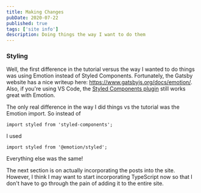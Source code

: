 ```yaml
---
title: Making Changes
pubDate: 2020-07-22
published: true
tags: ['site info']
description: Doing things the way I want to do them
---
```


### Styling

Well, the first difference in the tutorial versus the way I wanted to do things was using Emotion instead of Styled Components. Fortunately, the Gatsby website has a nice writeup here: https://www.gatsbyjs.org/docs/emotion/. Also, if you're using VS Code, the [Styled Components plugin](https://marketplace.visualstudio.com/items?itemName=jpoissonnier.vscode-styled-components) still works great with Emotion.

The only real difference in the way I did things vs the tutorial was the Emotion import. So instead of

```
import styled from 'styled-components';
```

I used

```
import styled from '@emotion/styled';
```

Everything else was the same!

The next section is on actually incorporating the posts into the site. However, I think I may want to start incorporating TypeScript now so that I don't have to go through the pain of adding it to the entire site.
